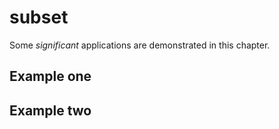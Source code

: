 # subset

Some _significant_ applications are demonstrated in this chapter.

## Example one

## Example two
